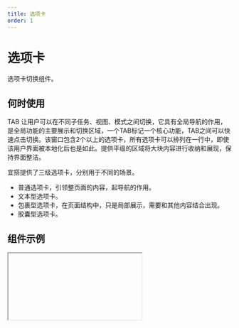 ```yaml
---
title: 选项卡
order: 1
---
```


# 选项卡
选项卡切换组件。

## 何时使用
TAB 让用户可以在不同子任务、视图、模式之间切换，它具有全局导航的作用，是全局功能的主要展示和切换区域，一个TAB标记一个核心功能，TAB之间可以快速点击切换。该窗口包含2个以上的选项卡，所有选项卡可以排列在一行中，即使该用户界面被本地化后也是如此。提供平级的区域将大块内容进行收纳和展现，保持界面整洁。

宜搭提供了三级选项卡，分别用于不同的场景。

* 普通选项卡，引领整页面的内容，起导航的作用。
* 文本型选项卡。
* 包裹型选项卡，在页面结构中，只是局部展示，需要和其他内容结合出现。
* 胶囊型选项卡。

## 组件示例

<Iframe url="https://pre-yida-performance3.alibaba-inc.com/developer/tab2?isRenderNav=false" />

## 组件属性
| 属性名   |  属性code  | 类型 | 数据示例  | 动态属性 | 备注 |
| ------ | ------ | ------ | ------ | ----- | ----- |
| 选项 | items | Array  | [{ disabled: false, primaryKey: "2", title: "标签项 2" }] | 否 | 可以设置默认激活选项、禁用选项和标签名 |
| 形态 | shape | String | 普通型 | 否 | 可选项有普通型，包裹型，文本型，胶囊型等 |
| 大小 | size | String | 正常 | 否 | 可选项有小，正常 |
| 选项卡过多时的滑动模式 | excessMode | String | 滑动 | 否 | 可选项为滑动、下拉 |
| 导航选项卡的位置 | tabPosition | String | 上 | 否 | 可选项为上、下、左、右 |
| 选项卡切换时 | onChange | function | `function onChange(activeIndex, key){ console.log(activeIndex, key); }` | 否 |  |